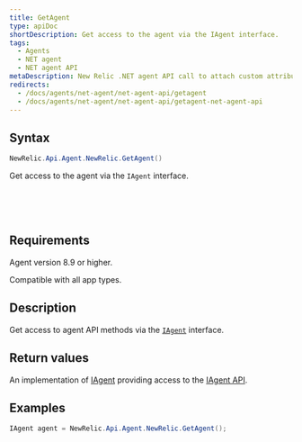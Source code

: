 ```yaml
---
title: GetAgent
type: apiDoc
shortDescription: Get access to the agent via the IAgent interface.
tags:
  - Agents
  - NET agent
  - NET agent API
metaDescription: New Relic .NET agent API call to attach custom attributes to your transaction data.
redirects:
  - /docs/agents/net-agent/net-agent-api/getagent
  - /docs/agents/net-agent/net-agent-api/getagent-net-agent-api
---
```


## Syntax

```cs
NewRelic.Api.Agent.NewRelic.GetAgent()
```

Get access to the agent via the `IAgent` interface. 

                                                                                      <br />

## Requirements                

Agent version 8.9 or higher.

Compatible with all app types.

## Description

Get access to agent API methods via the [`IAgent`](/docs/agents/net-agent/net-agent-api/iagent) interface.

## Return values

An implementation of [IAgent](/docs/agents/net-agent/net-agent-api/iagent-net-agent-api) providing access to the [IAgent API](/docs/agents/net-agent/net-agent-api/iagent-net-agent-api).

## Examples

```cs
IAgent agent = NewRelic.Api.Agent.NewRelic.GetAgent();
```

